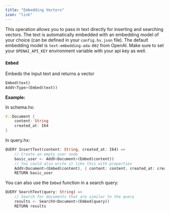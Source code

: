 ```yaml
---
title: "Embedding Vectors"
icon: "link"
---
```


This operation allows you to pass in text directly for inserting and searching vectors.
The text is automatically embedded with an embedding model of your choice (can be defined
in your `config.hx.json` file). The default embedding model is `text-embedding-ada-002` from
OpenAI. Make sure to set your `OPENAI_API_KEY` environment variable with your api key as well.

### `Embed`

Embeds the input text and returns a vector

```rust
Embed(text)
AddV<Type>(Embed(text))
```

**Example:**

In schema.hx:

```rust
V::Document {
    content: String
    created_at: I64
}
```

In query.hx:

```rust
QUERY InsertText(content: String, created_at: I64) =>
    // Create an empty user node
    basic_user <- AddV<Document>(Embed(content))
    // You could also write it like this with properties
    AddV<Document>(Embed(content), { content: content, created_at: created_at })
    RETURN basic_user
```

You can also use the `Embed` function in a search query:

```rust
QUERY SearchText(query: String) =>
    // Search for documents that are similar to the query
    results <- SearchV<Document>(Embed(query))
    RETURN results
```
